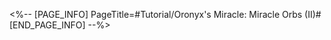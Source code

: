 <%-- [PAGE_INFO]
PageTitle=#Tutorial/Oronyx's Miracle: Miracle Orbs (II)#
[END_PAGE_INFO] --%>
{{Tutorial
|sort      = 630202
|title     = Oronyx's Miracle: Miracle Orbs (II)
|subtitle  = 
|type      = Adventure
|about     = 
|image1    = Tutorial Oronyx's Miracle Miracle Orbs (II) 1.png{{subst:void|<!--$UPLOAD:<<SpriteOutput/TutorialPic/TutorialPage_630202.png>-<Tutorial Oronyx's Miracle Miracle Orbs (II) 1.png>-<Tutorial Files>>-->}}
|text1     = Some orbs can {{Color|h|nobold=1|shine at one of the multiple selectable areas}}. After activating the orb, {{Color|h|nobold=1|({{tt|tap|on mobile}}/{{tt|press|on controller}}/{{tt|click|on keyboard}}) the yellow circular marking on the screen}} to change the direction of the orb.
}}